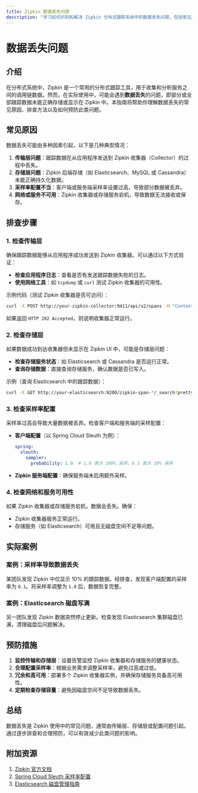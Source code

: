 ```yaml
---
title: Zipkin 数据丢失问题
description: "学习如何识别和解决 Zipkin 分布式跟踪系统中的数据丢失问题，包括常见原因、排查方法和预防措施。"
---
```


# 数据丢失问题

## 介绍

在分布式系统中，Zipkin 是一个常用的分布式跟踪工具，用于收集和分析服务之间的调用链数据。然而，在实际使用中，可能会遇到**数据丢失**的问题，即部分或全部跟踪数据未能正确存储或显示在 Zipkin 中。本指南将帮助你理解数据丢失的常见原因、排查方法以及如何预防此类问题。

## 常见原因

数据丢失可能由多种因素引起，以下是几种典型情况：

1. **传输层问题**：跟踪数据在从应用程序发送到 Zipkin 收集器（Collector）的过程中丢失。
2. **存储层问题**：Zipkin 后端存储（如 Elasticsearch、MySQL 或 Cassandra）未能正确持久化数据。
3. **采样率配置不当**：客户端或服务端采样率设置过高，导致部分数据被丢弃。
4. **网络或服务不可用**：Zipkin 收集器或存储服务宕机，导致数据无法接收或保存。

## 排查步骤

### 1. 检查传输层

确保跟踪数据能够从应用程序成功发送到 Zipkin 收集器。可以通过以下方式验证：

- **检查应用程序日志**：查看是否有发送跟踪数据失败的日志。
- **使用网络工具**：如 `tcpdump` 或 `curl` 测试 Zipkin 收集器的可用性。

示例代码（测试 Zipkin 收集器是否可访问）：
```bash
curl -X POST http://your-zipkin-collector:9411/api/v2/spans -H "Content-Type: application/json" -d '[{"traceId":"1234567890abcdef","id":"1234567890abcdef","name":"test-span"}]'
```
如果返回 `HTTP 202 Accepted`，则说明收集器正常运行。

### 2. 检查存储层

如果数据成功到达收集器但未显示在 Zipkin UI 中，可能是存储层问题：

- **检查存储服务状态**：如 Elasticsearch 或 Cassandra 是否运行正常。
- **查询存储数据**：直接查询存储服务，确认数据是否已写入。

示例（查询 Elasticsearch 中的跟踪数据）：
```bash
curl -X GET http://your-elasticsearch:9200/zipkin-span-*/_search?pretty
```

### 3. 检查采样率配置

采样率过高会导致大量数据被丢弃。检查客户端和服务端的采样配置：

- **客户端配置**（以 Spring Cloud Sleuth 为例）：
  ```yaml
  spring:
    sleuth:
      sampler:
        probability: 1.0  # 1.0 表示 100% 采样，0.1 表示 10% 采样
  ```
- **Zipkin 服务端配置**：确保服务端未启用额外采样。

### 4. 检查网络和服务可用性

如果 Zipkin 收集器或存储服务宕机，数据会丢失。确保：
- Zipkin 收集器服务正常运行。
- 存储服务（如 Elasticsearch）可用且无磁盘空间不足等问题。

## 实际案例

### 案例：采样率导致数据丢失
某团队发现 Zipkin 中仅显示 10% 的跟踪数据。经排查，发现客户端配置的采样率为 `0.1`。将采样率调整为 `1.0` 后，数据恢复完整。

### 案例：Elasticsearch 磁盘写满
另一团队发现 Zipkin 数据突然停止更新。检查发现 Elasticsearch 集群磁盘已满，清理磁盘后问题解决。

## 预防措施

1. **监控传输和存储层**：设置告警监控 Zipkin 收集器和存储服务的健康状态。
2. **合理配置采样率**：根据业务需求调整采样率，避免过高或过低。
3. **冗余和高可用**：部署多个 Zipkin 收集器实例，并确保存储服务具备高可用性。
4. **定期检查存储容量**：避免因磁盘空间不足导致数据丢失。

## 总结

数据丢失是 Zipkin 使用中的常见问题，通常由传输层、存储层或配置问题引起。通过逐步排查和合理预防，可以有效减少此类问题的影响。

## 附加资源

1. [Zipkin 官方文档](https://zipkin.io/)
2. [Spring Cloud Sleuth 采样率配置](https://docs.spring.io/spring-cloud-sleuth/docs/current/reference/html/)
3. [Elasticsearch 磁盘管理指南](https://www.elastic.co/guide/en/elasticsearch/reference/current/disk-allocator.html)